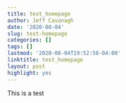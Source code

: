 ```yaml
---
title: test_homepage
author: Jeff Cavanagh
date: '2020-08-04'
slug: test-homepage
categories: []
tags: []
lastmod: '2020-08-04T19:52:58-04:00'
linktitle: test_homepage
layout: post
highlight: yes
---
```



This is a test
